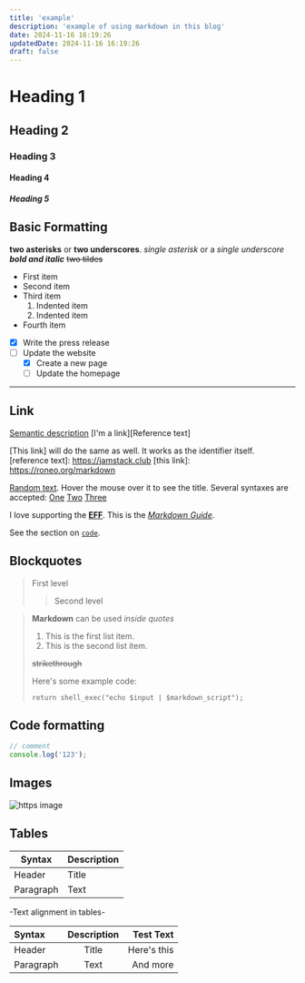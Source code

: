 ```yaml
---
title: 'example'
description: 'example of using markdown in this blog'
date: 2024-11-16 16:19:26
updatedDate: 2024-11-16 16:19:26
draft: false
---
```


# Heading 1

## Heading 2

### Heading 3

#### Heading 4

##### Heading 5

## Basic Formatting

**two asterisks** or **two underscores**.
_single asterisk_ or a _single underscore_
**_bold and italic_**
~~two tildes~~

- First item
- Second item
- Third item
  1. Indented item
  1. Indented item
- Fourth item

- [x] Write the press release
- [ ] Update the website
  - [x] Create a new page
  - [ ] Update the homepage

---

## Link

[Semantic description](https://roneo.org/markdown)
[I'm a link][Reference text]

[This link] will do the same as well. It works as the identifier itself.
[reference text]: https://jamstack.club
[this link]: https://roneo.org/markdown

[Random text][random-identifier].
Hover the mouse over it to see the title.
Several syntaxes are accepted:
[One](https://eff.org 'First site')
[Two](https://example.com 'Second site')
[Three](https://example.com 'Third site')

[random-identifier]: https://roneo.org/markdown 'This example has a title'

I love supporting the **[EFF](https://eff.org)**.
This is the _[Markdown Guide](https://www.markdownguide.org)_.

See the section on [`code`](#code).

## Blockquotes

> First level
>
> > Second level

> **Markdown** can be used _inside quotes_
>
> 1.  This is the first list item.
> 1.  This is the second list item.
>
> ~~strikethrough~~
>
> Here's some example code:
>
>     return shell_exec("echo $input | $markdown_script");

## Code formatting

```js
// comment
console.log('123');
```

## Images

![https image](https://placehold.co/600x400 'image with title title')

## Tables

| Syntax    | Description |
| --------- | ----------- |
| Header    | Title       |
| Paragraph | Text        |

-Text alignment in tables-

| Syntax    | Description |   Test Text |
| :-------- | :---------: | ----------: |
| Header    |    Title    | Here's this |
| Paragraph |    Text     |    And more |
